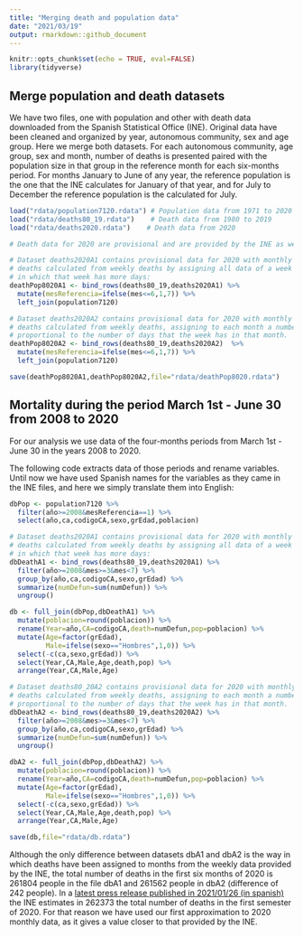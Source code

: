 ```yaml
---
title: "Merging death and population data"
date: "2021/03/19"
output: rmarkdown::github_document
---
```


```r
knitr::opts_chunk$set(echo = TRUE, eval=FALSE)
library(tidyverse)
```


## Merge population and death datasets

We have two files, one with population and other with death data downloaded from the Spanish Statistical Office (INE). Original data have been cleaned and organized by year, autonomous community, sex and age group. Here we merge both datasets. For each autonomous community, age group, sex and month, number of deaths is presented paired with the population size in that group in the reference month for each six-months period. For months January to June of any year, the reference population is the one that the INE calculates for January of that year, and for July to December the reference population is the calculated for July.

```r
load("rdata/population7120.rdata") # Population data from 1971 to 2020
load("rdata/deaths80_19.rdata")    # Death data from 1980 to 2019
load("rdata/deaths2020.rdata")    # Death data from 2020

# Death data for 2020 are provisional and are provided by the INE as weekly counts.

# Dataset deaths2020A1 contains provisional data for 2020 with monthly number of 
# deaths calculated from weekly deaths by assigning all data of a week to the month 
# in which that week has more days:
deathPop8020A1 <- bind_rows(deaths80_19,deaths2020A1) %>% 
  mutate(mesReferencia=ifelse(mes<=6,1,7)) %>% 
  left_join(population7120)

# Dataset deaths2020A2 contains provisional data for 2020 with monthly number of 
# deaths calculated from weekly deaths, assigning to each month a number of deaths
# proportional to the number of days that the week has in that month.
deathPop8020A2 <- bind_rows(deaths80_19,deaths2020A2)  %>% 
  mutate(mesReferencia=ifelse(mes<=6,1,7)) %>% 
  left_join(population7120)

save(deathPop8020A1,deathPop8020A2,file="rdata/deathPop8020.rdata")
```



## Mortality during the period March 1st - June 30 from 2008 to 2020

For our analysis we use data of the four-months periods from March 1st - June 30 in the years 2008 to 2020.

The following code extracts data of those periods and rename variables. Until now we have used Spanish names for the variables as they came in the INE files, and here we simply translate them into English:

```r
dbPop <- population7120 %>% 
  filter(año>=2008&mesReferencia==1) %>% 
  select(año,ca,codigoCA,sexo,grEdad,poblacion)

# Dataset deaths2020A1 contains provisional data for 2020 with monthly number of 
# deaths calculated from weekly deaths by assigning all data of a week to the month 
# in which that week has more days:
dbDeathA1 <- bind_rows(deaths80_19,deaths2020A1) %>% 
  filter(año>=2008&mes>=3&mes<7) %>% 
  group_by(año,ca,codigoCA,sexo,grEdad) %>% 
  summarize(numDefun=sum(numDefun)) %>% 
  ungroup()

db <- full_join(dbPop,dbDeathA1) %>% 
  mutate(poblacion=round(poblacion)) %>% 
  rename(Year=año,CA=codigoCA,death=numDefun,pop=poblacion) %>% 
  mutate(Age=factor(grEdad),
         Male=ifelse(sexo=="Hombres",1,0)) %>% 
  select(-c(ca,sexo,grEdad)) %>% 
  select(Year,CA,Male,Age,death,pop) %>% 
  arrange(Year,CA,Male,Age)

# Dataset deaths80_20A2 contains provisional data for 2020 with monthly number of 
# deaths calculated from weekly deaths, assigning to each month a number of deaths
# proportional to the number of days that the week has in that month.
dbDeathA2 <- bind_rows(deaths80_19,deaths2020A2) %>% 
  filter(año>=2008&mes>=3&mes<7) %>% 
  group_by(año,ca,codigoCA,sexo,grEdad) %>% 
  summarize(numDefun=sum(numDefun)) %>% 
  ungroup()

dbA2 <- full_join(dbPop,dbDeathA2) %>% 
  mutate(poblacion=round(poblacion)) %>% 
  rename(Year=año,CA=codigoCA,death=numDefun,pop=poblacion) %>% 
  mutate(Age=factor(grEdad),
         Male=ifelse(sexo=="Hombres",1,0)) %>% 
  select(-c(ca,sexo,grEdad)) %>% 
  select(Year,CA,Male,Age,death,pop) %>% 
  arrange(Year,CA,Male,Age)

save(db,file="rdata/db.rdata")
```

Although the only difference between datasets dbA1 and dbA2 is the way in which deaths have been assigned to months from the weekly data provided by the INE, the total number of deaths in the first six months of 2020 is 261804 people in the file dbA1 and 261562 people in dbA2 (difference of 242 people). In a [latest press release published in 2021/01/26 (in spanish)](https://www.ine.es/prensa/mnp_1s2020_p.pdf) the INE estimates in 262373 the total number of deaths in the first semester of 2020. For that reason we have used our first approximation to 2020 monthly data, as it gives a value closer to that provided by the INE.




